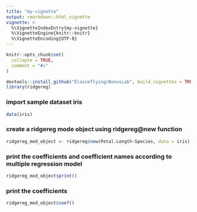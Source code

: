 ```yaml
---
title: "my-vignette"
output: rmarkdown::html_vignette
vignette: >
  %\VignetteIndexEntry{my-vignette}
  %\VignetteEngine{knitr::knitr}
  %\VignetteEncoding{UTF-8}
---
```


```r
knitr::opts_chunk$set(
  collapse = TRUE,
  comment = "#>"
)
```

```r
devtools::install_github("Elaineflying/BonusLab", build_vignettes = TRUE)
library(ridgereg)
```

### import sample dataset iris
```r
data(iris)
```

### create a ridgereg mode object using ridgereg@new function
```r
ridgereg_mod_object <- ridgereg$new(Petal.Length~Species, data = iris)
```

### print the coefficients and coefficient names according to multiple regression model
```r
ridgereg_mod_object$print()
```

### print the coefficients
```r
ridgereg_mod_object$coef()
```
